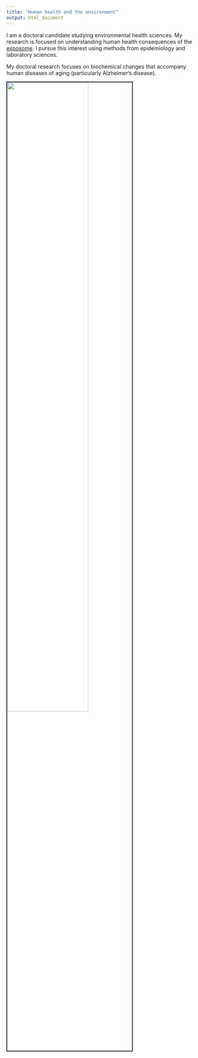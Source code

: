 ```yaml
---
title: "Human health and the environment"
output: html_document
---
```



I am a doctoral candidate studying environmental health sciences. My research is focused on understanding human health consequences of the [exposome](https://science.sciencemag.org/content/367/6476/392). I pursue this interest using methods from epidemiology and laboratory sciences.   

My doctoral research focuses on biochemical changes that accompany human diseases of aging (particularly Alzheimer's disease).

<img src="images/aims.tiff" style="width:65%; border:2px solid; margin-right: 20px">

